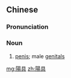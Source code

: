 {{also|阳具}}
==Chinese==
{{zh-forms|s=阳具}}

===Pronunciation===
{{zh-pron
|m=yángjù
|c=joeng4 geoi6
|cat=n
}}

===Noun===
{{zh-noun}}

# [[penis]]; male [[genitals]]
#: {{zh-x|太監{jiàn} 都 是 被 閹 了 割 陽具 的 男人。|''All eunuchs are men who have had their '''genitals''' removed.''}}

[[mg:陽具]]
[[zh:陽具]]